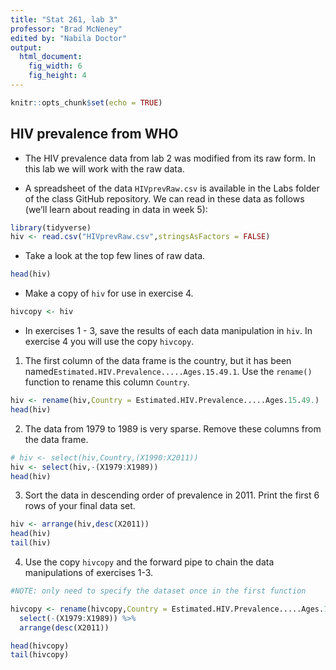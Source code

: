 ---
title: "Stat 261, lab 3"
professor: "Brad McNeney"
edited by: "Nabila Doctor"
output: 
  html_document:
    fig_width: 6
    fig_height: 4
---

```{r setup, include=FALSE}
knitr::opts_chunk$set(echo = TRUE)
```


## HIV prevalence from WHO

- The HIV prevalence data from lab 2 was modified from its raw form. 
In this lab we will work with the raw data.

- A spreadsheet of the data `HIVprevRaw.csv` is available in the Labs folder of the class GitHub repository. We 
can read in these data as follows (we'll learn about reading in data in week 5):

```{r}
library(tidyverse)
hiv <- read.csv("HIVprevRaw.csv",stringsAsFactors = FALSE)
```

- Take a look at the top few lines of raw data.

```{r}
head(hiv)
```

- Make a copy of `hiv` for use in exercise 4.

```{r}
hivcopy <- hiv
```


- In exercises 1 - 3, save the results of each data manipulation in 
`hiv`. In exercise 4  you will use the copy `hivcopy`.

1. The first column of the data frame is the country, but it
has been named`Estimated.HIV.Prevalence.....Ages.15.49.1`.
Use the `rename()` function to rename this column  `Country`.

```{r}
hiv <- rename(hiv,Country = Estimated.HIV.Prevalence.....Ages.15.49.)
head(hiv)
```



2. The data from 1979 to 1989 is very sparse. Remove these
columns from the data frame.

```{r}
# hiv <- select(hiv,Country,(X1990:X2011))
hiv <- select(hiv,-(X1979:X1989))
head(hiv)
```


3. Sort the data in descending order of prevalence in 2011. Print the first 6 rows of 
your final data set.

```{r}
hiv <- arrange(hiv,desc(X2011))
head(hiv)
tail(hiv)
```


4. Use the copy `hivcopy` and the forward pipe to chain the data manipulations 
of exercises 1-3.

```{r}
#NOTE: only need to specify the dataset once in the first function

hivcopy <- rename(hivcopy,Country = Estimated.HIV.Prevalence.....Ages.15.49.) %>%
  select(-(X1979:X1989)) %>%
  arrange(desc(X2011))

head(hivcopy)
tail(hivcopy)
```

